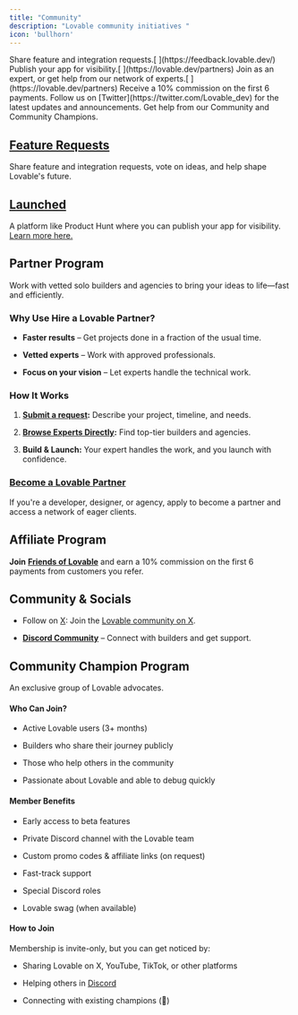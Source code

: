 ```yaml
---
title: "Community"
description: "Lovable community initiatives "
icon: 'bullhorn'
---
```


<CardGroup cols={2}>
  <Card title="Feature requests" icon="bell-concierge" href="https://feedback.lovable.dev/">
    Share feature and integration requests.[
    ](https://feedback.lovable.dev/)
  </Card>

  <Card title="Launched" icon="rocket" href="https://launched.lovable.app/">
    Publish your app for visibility.[
    ](https://lovable.dev/partners)
  </Card>

  <Card title="Partner program" icon="handshake" href="https://lovable.dev/partners">
    Join as an expert, or get help from our network of experts.[
    ](https://lovable.dev/partners)
  </Card>

  <Card title="Affiliate program" icon="earth-americas" href="https://lovable.dev/affiliates">
    Receive a 10% commission on the first 6 payments.
  </Card>

  <Card title="Follow on X" icon="x" href="https://twitter.com/Lovable_dev">
    Follow us on [Twitter](https://twitter.com/Lovable_dev) for the latest updates and announcements.
  </Card>

  <Card title="Community Support" icon="discord" href="discordInviteLink">
    Get help from our Community and Community Champions.
  </Card>
</CardGroup>

## [Feature Requests](https://feedback.lovable.dev/)

Share feature and integration requests, vote on ideas, and help shape Lovable's future.

## [Launched](https://launched.lovable.app/)&#x20;

A platform like Product Hunt where you can publish your app for visibility. [Learn more here.](https://docs.lovable.dev/features/deploy#launch-and-get-traffic)

## **Partner Program**

Work with vetted solo builders and agencies to bring your ideas to life—fast and efficiently.

### **Why Use Hire a Lovable Partner?**

* **Faster results** – Get projects done in a fraction of the usual time.

* **Vetted experts** – Work with approved professionals.

* **Focus on your vision** – Let experts handle the technical work.

### **How It Works**

1. [**Submit a request**](https://lovable.dev/)**:** Describe your project, timeline, and needs.

2. [**Browse Experts Directly**](https://lovable.dev/)**:** Find top-tier builders and agencies.

3. **Build & Launch:** Your expert handles the work, and you launch with confidence.

### [Become a Lovable Partner](https://lovable.dev/partners/apply)

If you're a developer, designer, or agency, apply to become a partner and access a network of eager clients.

## Affiliate Program

**Join** [**Friends of Lovable**](https://friends.lovable.dev/signup) and earn a 10% commission on the first 6 payments from customers you refer.

## Community & Socials

* Follow on [X](https://x.com/lovable_dev): Join the [Lovable community on X](https://x.com/i/communities/1858851338257572046).

* [**Discord Community**](https://discord.gg/lovable-dev) – Connect with builders and get support.

## Community Champion Program

An exclusive group of Lovable advocates.

#### Who Can Join?

* Active Lovable users (3+ months)

* Builders who share their journey publicly

* Those who help others in the community

* Passionate about Lovable and able to debug quickly

#### Member Benefits

* Early access to beta features

* Private Discord channel with the Lovable team

* Custom promo codes & affiliate links (on request)

* Fast-track support

* Special Discord roles

* Lovable swag (when available)

#### How to Join

Membership is invite-only, but you can get noticed by:

* Sharing Lovable on X, YouTube, TikTok, or other platforms

* Helping others in [Discord](https://discord.gg/lovable-dev)

* Connecting with existing champions (🥇)

